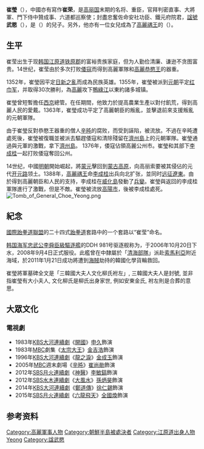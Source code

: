 {{Unreferenced|time=2014-02-18T07:48:18+00:00}}
{{Infobox Korean name
|img=
|caption=崔莹
|hangul=최영
|hanja=崔瑩
|rr=Choe Yeong
|mr=Ch'oe Yŏng
}}
'''崔瑩'''（{{bd|1316年||1388年||catIdx=C崔瑩}}），中國亦有寫作'''崔荣'''，是[[高丽国|高丽国]]末期的名将、重臣，官拜判密直事、大將軍、門下侍中贊成事、六道都巡察使；封盡忠奮佐命安社功臣、鐵元府院君，[[諡號|諡號]]'''武愍'''（{{lang|ko|무민}}），是{{ko-link|崔元直|최원직}}（{{lang|ko|최원직}}）的兒子。另外，他亦有一位女兒成為了[[高麗禑王|高麗禑王]]的{{ko-link|寧妃崔氏|영비 최씨}}（{{lang|ko|영비 최씨}}）。

==生平==
崔莹出生于现[[韩国|韩国]][[江原道_(韓國)|江原道]][[铁原郡|铁原郡]]的富裕贵族家庭，但为人勤俭清廉、谦逊不贪图富贵。14世纪，崔莹由於多次打败[[倭寇|倭寇]]而得到高麗軍隊和[[高麗恭愍王|高麗恭愍王]]的器重。

1352年，崔瑩因平定[[赵日新_(高丽)|日新之亂]]而成為民族英雄。1355年，崔瑩被派到[[元朝|元朝]]平定[[红巾军|红巾军]]，并取得30次勝利，為[[高麗|高麗]]攻下[[鴨綠江|鴨綠江]]以東約諸多城镇。

崔瑩曾短暫擔任[[平壤|西京]]總管。在任期間，他致力於提高農業生產以對付飢荒，得到高麗人民的愛戴。1363年，崔瑩成功平定了高麗朝臣的叛亂，並擊退前來支援叛亂的元朝軍隊。

由于崔瑩反對恭愍王器重的僧人[[辛旽|辛旽]]的腐败，而受到誣陷，被流放。不過在辛旽遭處死後，崔瑩被復職並被派去驅趕倭寇和清除殘留在[[濟州島|濟州島]]上的元朝軍隊。崔瑩通過與元軍的激戰，拿下[[濟州島|濟州島]]。 1376年，倭寇佔領高麗公州市。崔瑩和其部下[[李成桂|李成桂]]一起打败倭寇奪回公州。

14世纪，中國[[明朝|明朝]]開始崛起，將[[蒙元|蒙元]]擊回到[[蒙古高原|蒙古高原]]，向高丽索要被其侵佔的元代[[开元路_(元朝)|开元路]]领土。1388年，[[高麗|高麗]][[禑王|禑王]]命[[李成桂|李成桂]]出兵向北扩张，並同时[[遼東征伐|远征遼東]]。由於得到高麗朝臣和人民的支持，李成桂在[[威化島|威化島]]發動了[[威化島回軍|兵變]]。崔瑩與返回的李成桂軍隊進行了激戰，但是不敵。崔瑩被流放[[高陽市|高陽市]]，後被李成桂處死。
[[File:Tomb_of_General_Choe_Yeong.png|thumb]]

==紀念==
[[國際跆拳道聯盟|國際跆拳道聯盟]]的二十四式[[跆拳道|跆拳道]]套路中的一个套路以“崔莹”命名。

[[韩国海军|韩国海军]][[忠武公李舜臣級驅逐艦|忠武公李舜臣級驅逐艦]]的DDH 981号驱逐舰称为{{Link-en|崔瑩號驅逐艦|ROKS Choe Yeong (DDH-981)|崔莹号}}，于2006年10月20日下水，2008年9月4日正式服役。此艦曾在{{Link-en|亞丁灣黎明作戰|[Operation Dawn of Gulf of Aden}}中隸屬於「[[清海部隊|清海部隊]]」派赴[[索馬利亞|索馬利亞]]附近海域，於2011年1月21日成功將遭到[[索馬利亞海盜|海賊]]劫持的韓國化學貨輪{{Link-en|三湖珠寶號|MV Samho Jewelry}}救回。


崔瑩將軍墓碑全文是「三韓國大夫人文化柳氏袝左」, 三韓國大夫人是封號, 並非指崔瑩有大小夫人, 文化柳氏是柳氏出身家世, 例如安東金氏, 袝左則是合葬的意思。

==大眾文化==
===電視劇===
*1983年[[KBS|KBS]][[KBS大河連續劇|大河連續劇]]《[[開國_(電視劇)|開國]]》[[申久|申久]]飾演
*1983年[[MBC|MBC]]劇集《[[朝鲜王朝五百年|太宗大王]]》[[金吉浩|金吉浩]]飾演
*1996年[[KBS|KBS]][[KBS大河連續劇|大河連續劇]]《[[龍之淚|龍之淚]]》[[金成玉|金成玉]]飾演
*2005年[[MBC|MBC]]週末劇場《[[辛旽|辛旽]]》[[崔尚勛|崔尚勛]]飾演
*2012年[[SBS_(韓國)|SBS]][[SBS月火連續劇|月火連續劇]]《[[信義_(電視劇)|神醫]]》[[李敏鎬|李敏鎬]]飾演
*2012年[[SBS_(韓國)|SBS]][[SBS水木迷你連續劇|水木連續劇]]《[[大風水|大風水]]》[[孫炳昊|孫炳昊]]飾演
*2014年[[KBS|KBS]][[KBS大河連續劇|大河連續劇]]《[[鄭道傳_(電視劇)|鄭道傳]]》[[徐仁錫|徐仁錫]]飾演
*2015年[[SBS_(韓國)|SBS]][[月火連續劇|月火連續劇]]《[[六龍飛天|六龍飛天]]》[[全國煥|全國煥]]飾演

==参考资料==
{{reflist}}

{{DEFAULTSORT:Choe崔}}
[[Category:高麗軍事人物|Category:高麗軍事人物]]
[[Category:朝鮮半島被處決者|Category:朝鮮半島被處決者]]
[[Category:江原道出身人物|Category:江原道出身人物]]
[[Category:崔姓|Yeong]]
[[Category:諡武愍|Category:諡武愍]]